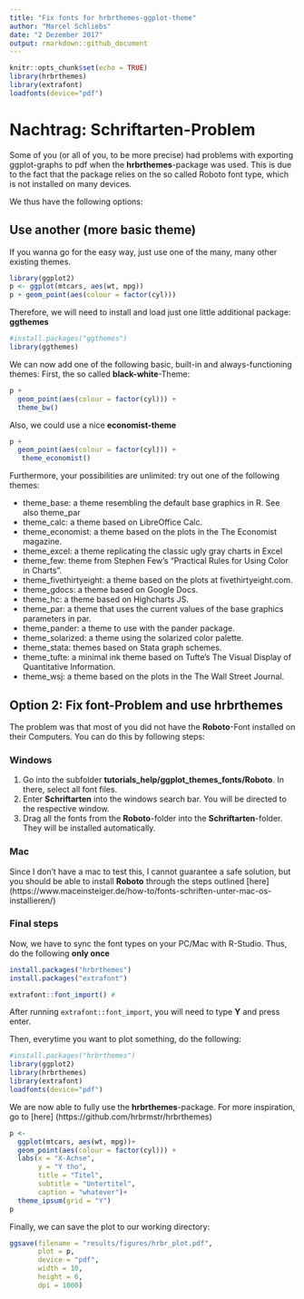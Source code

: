 ```yaml
---
title: "Fix fonts for hrbrthemes-ggplot-theme"
author: "Marcel Schliebs"
date: "2 Dezember 2017"
output: rmarkdown::github_document
---
```


```r
knitr::opts_chunk$set(echo = TRUE)
library(hrbrthemes)
library(extrafont)
loadfonts(device="pdf")
```

# Nachtrag: Schriftarten-Problem

Some of you (or all of you, to be more precise) had problems with exporting ggplot-graphs to pdf when the **hrbrthemes**-package was used. This is due to the fact that the package relies on the so called Roboto font type, which is not installed on many devices. 

We thus have the following options: 

## Use another (more basic theme)

If you wanna go for the easy way, just use one of the many, many other existing themes. 

```r
library(ggplot2)
p <- ggplot(mtcars, aes(wt, mpg))
p + geom_point(aes(colour = factor(cyl)))

```

Therefore, we will need to install and load just one little additional package: **ggthemes**

```r
#install.packages("ggthemes")
library(ggthemes)
```


We can now add one of the following basic, built-in and always-functioning themes: 
First, the so called **black-white**-Theme: 

```r
p + 
  geom_point(aes(colour = factor(cyl))) + 
  theme_bw()
```

Also, we could use a nice **economist-theme**
```r
p + 
  geom_point(aes(colour = factor(cyl))) + 
   theme_economist()
```

Furthermore, your possibilities are unlimited: try out one of the following themes:

* theme_base: a theme resembling the default base graphics in R. See also theme_par
* theme_calc: a theme based on LibreOffice Calc.
* theme_economist: a theme based on the plots in the The Economist magazine.
* theme_excel: a theme replicating the classic ugly gray charts in Excel
* theme_few: theme from Stephen Few’s “Practical Rules for Using Color in Charts”.
* theme_fivethirtyeight: a theme based on the plots at fivethirtyeight.com.
* theme_gdocs: a theme based on Google Docs.
* theme_hc: a theme based on Highcharts JS.
* theme_par: a theme that uses the current values of the base graphics parameters in par.
* theme_pander: a theme to use with the pander package.
* theme_solarized: a theme using the solarized color palette.
* theme_stata: themes based on Stata graph schemes.
* theme_tufte: a minimal ink theme based on Tufte’s The Visual Display of Quantitative Information.
* theme_wsj: a theme based on the plots in the The Wall Street Journal.


## Option 2: Fix font-Problem and use hrbrthemes

The problem was that most of you did not have the **Roboto**-Font installed on their Computers. You can do this by following steps: 

### Windows

1. Go into the subfolder **tutorials_help/ggplot_themes_fonts/Roboto**. In there, select all font files. 
2. Enter **Schriftarten** into the windows search bar. You will be directed to the respective window. 
3. Drag all the fonts from the **Roboto**-folder into the **Schriftarten**-folder. They will be installed automatically. 

### Mac

Since I don't have a mac to test this, I cannot guarantee a safe solution, but you should be able to install **Roboto** through the steps outlined [here] (https://www.maceinsteiger.de/how-to/fonts-schriften-unter-mac-os-installieren/)

### Final steps 

Now, we have to sync the font types on your PC/Mac with R-Studio.
Thus, do the following **only once**
```r
install.packages("hrbrthemes")
install.packages("extrafont")

extrafont::font_import() #
```
After running `extrafont::font_import`, you will need to type **Y** and press enter. 

Then, everytime you want to plot something, do the following: 

```r
#install.packages("hrbrthemes")
library(ggplot2)
library(hrbrthemes)
library(extrafont)
loadfonts(device="pdf")
```

We are now able to fully use the **hrbrthemes**-package. For more inspiration, go to [here] (https://github.com/hrbrmstr/hrbrthemes)

```r
p <- 
  ggplot(mtcars, aes(wt, mpg))+
  geom_point(aes(colour = factor(cyl))) + 
  labs(x = "X-Achse",
       y = "Y tho",
       title = "Titel",
       subtitle = "Untertitel",
       caption = "whatever")+
  theme_ipsum(grid = "Y")
p
```

Finally, we can save the plot to our working directory:
```r
ggsave(filename = "results/figures/hrbr_plot.pdf",
       plot = p,
       device = "pdf",
       width = 10,
       height = 6,
       dpi = 1000)
```